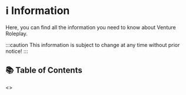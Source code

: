 
# ℹ Information

Here, you can find all the information you need to know about Venture Roleplay.

:::caution
This information is subject to change at any time without prior notice!
:::

## 📚 Table of Contents

<IndexLinkList>
    <>
        <IndexLink
            title="📃 Rules & Regulations"
            description="Venture Roleplay's Official Rules & Regulations"
            to="/docs/information/rules-and-regulations"
        />
        <IndexLink
            title="📃 Discord Specific Rules"
            description="Venture Roleplay's Official Discord Specific Rules"
            to="/docs/information/discord-rules"
        />
        <IndexLink
            title="⚠️ Health & Safety"
            description="Venture Roleplay's Health & Safety Information"
            to="/docs/information/health-and-safety-policy"
        />
        <IndexLink
            title="💵 Donation Policy"
            description="Venture Roleplay's Donation Policy"
            to="/docs/information/donation-policy"
        />
        <IndexLink
            title="📹 Content Creator Policy"
            description="Venture Roleplay's Content Creator Policy"
            to="/docs/information/content-creator-policy"
        />
    </>
</IndexLinkList>
